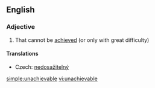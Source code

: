 ==English==

===Adjective===
{{en-adj}}

# That cannot be [[achieved]] (or only with great difficulty)

====Translations====
{{trans-top|that cannot be achieved}}
* Czech: [[nedosažitelný]] {{m}}
{{trans-mid}}
{{trans-bottom}}

[[simple:unachievable]]
[[vi:unachievable]]
